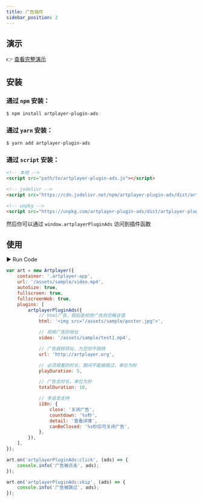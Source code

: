 ```yaml
---
title: 广告插件
sidebar_position: 2
---
```


## 演示

👉 [查看完整演示](https://artplayer.org/?libs=./uncompiled/artplayer-plugin-ads/index.js&example=ads)

## 安装

### 通过 `npm` 安装：

```bash
$ npm install artplayer-plugin-ads
```

### 通过 `yarn` 安装：

```bash
$ yarn add artplayer-plugin-ads
```

### 通过 `script` 安装：

```html
<!-- 本地 -->
<script src="path/to/artplayer-plugin-ads.js"></script>

<!-- jsdelivr -->
<script src="https://cdn.jsdelivr.net/npm/artplayer-plugin-ads/dist/artplayer-plugin-ads.js"></script>

<!-- unpkg -->
<script src="https://unpkg.com/artplayer-plugin-ads/dist/artplayer-plugin-ads.js"></script>
```

然后你可以通过 `window.artplayerPluginAds` 访问到插件函数

## 使用

<div className="run-code" data-libs="./uncompiled/artplayer-plugin-ads/index.js">
    ▶ Run Code
</div>

```js
var art = new Artplayer({
    container: '.artplayer-app',
    url: '/assets/sample/video.mp4',
    autoSize: true,
    fullscreen: true,
    fullscreenWeb: true,
    plugins: [
        artplayerPluginAds({
            // html广告，假如是视频广告则忽略该值
            html: '<img src="/assets/sample/poster.jpg">',

            // 视频广告的地址
            video: '/assets/sample/test1.mp4',

            // 广告跳转网址，为空则不跳转
            url: 'http://artplayer.org',

            // 必须观看的时长，期间不能被跳过，单位为秒
            playDuration: 5,

            // 广告总时长，单位为秒
            totalDuration: 10,

            // 多语言支持
            i18n: {
                close: '关闭广告',
                countdown: '%s秒',
                detail: '查看详情',
                canBeClosed: '%s秒后可关闭广告',
            },
        }),
    ],
});

art.on('artplayerPluginAds:click', (ads) => {
    console.info('广告被点击', ads);
});

art.on('artplayerPluginAds:skip', (ads) => {
    console.info('广告被跳过', ads);
});
```
